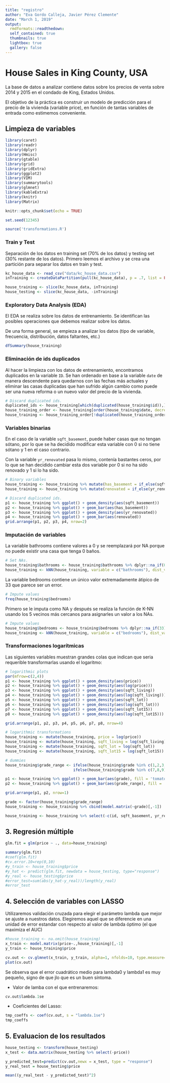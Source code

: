 ```yaml
---
title: "registro"
author: "Eva Gordo Calleja, Javier Pérez Clemente"
date: "March 1, 2019"
output:
  rmdformats::readthedown:
  self_contained: true
  thumbnails: true
  lightbox: true
  gallery: false
---
```


# House Sales in King County, USA

La base de datos a analizar contiene datos sobre los precios de venta sobre 2014 y 2015 en el condado de King, Estados Unidos. 

El objetivo de la práctica es construir un modelo de predicción para el precio de la vivienda (variable price), en función de tantas variables de entrada como estimemos conveniente.

## Limpieza de variables

```r
library(caret)
library(readr)
library(dplyr)
library(Hmisc)
library(gtable)
library(grid)
library(gridExtra)
library(ggplot2)
library(VIM)
library(summarytools)
library(glmnet)
library(kableExtra)
library(knitr)
library(Matrix)

knitr::opts_chunk$set(echo = TRUE)

set.seed(12345)

source('transformations.R')
```

### Train y Test

Separación de los datos en training set (70% de los datos) y testing set (30% restante de los datos).
Primero leemos el archivo y se crea una partición para separar los datos en train y test.

```r
kc_house_data <- read_csv("data/kc_house_data.csv")
inTraining <- createDataPartition(pull(kc_house_data), p = .7, list = FALSE,times = 1)

house_training <- slice(kc_house_data, inTraining)
house_testing <- slice(kc_house_data, -inTraining)
```

### Exploratory Data Analysis (EDA)

El EDA se realiza sobre los datos de entrenamiento. Se identifican las posibles operaciones que debemos realizar sobre los datos.

De una forma general, se empieza a analizar los datos (tipo de variable, frecuencia, distribución, datos faltantes, etc.)
```r
dfSummary(house_training)
```

### Eliminación de ids duplicados

Al hacer la limpieza con los datos de entrenamiento, encontramos duplicados en la variable `ID`. Se han ordenado en base a la variable `date` de manera descendente para quedarnos con las fechas más actuales y eliminar las casas duplicadas que han sufrido algún cambio como puede ser una nueva reforma o un nuevo valor del precio de la vivienda.

```r
# Discard duplicated ids.
duplicated_ids <- house_training[which(duplicated(house_training$id)),]
house_training_order <- house_training[order(house_training$date, decreasing = TRUE),]
house_training <- house_training_order[!duplicated(house_training_order$id), ]
```


### Variables binarias

En el caso de la variable `sqft_basement`, puede haber casas que no tengan sótano, por lo que se ha decidido modificar esta variable con 0 si no tiene sótano y 1 en el caso contrario.

Con la variable `yr_renovated` pasa lo mismo, contenía bastantes ceros, por lo que se han decidido cambiar esta dos variable por 0 si no ha sido renovado y 1 si lo ha sido.

```r
# Binary variables
house_training <- house_training %>% mutate(has_basement = if_else(sqft_basement == 0, 0,1))
house_training <- house_training %>% mutate(renovated = if_else(yr_renovated == 0, 0,1))
```

```r
# Discard duplicated ids.
p1 <- house_training %>% ggplot() + geom_density(aes(sqft_basement))
p2 <- house_training %>% ggplot() + geom_bar(aes(has_basement))
p3 <- house_training %>% ggplot() + geom_density(aes(yr_renovated))
p4 <- house_training %>% ggplot() + geom_bar(aes(renovated))
grid.arrange(p1, p2, p3, p4, nrow=2)
```

### Imputación de variables

La variable bathrooms contiene valores a 0 y se reemplazará por NA porque no puede existir una casa que tenga 0 baños.

```r
# Set NAs.
house_training$bathrooms <- house_training$bathrooms %>% dplyr::na_if(0)
house_training <- kNN(house_training, variable = c("bathrooms"), dist_var = c("sqft_living", "floors", "has_basement"), k = 5, imp_var = FALSE)
```


La variable bedrooms contiene un único valor extremadamente átipico de 33 que parece ser un error.

```r
# Impute values
freq(house_training$bedrooms)
```

Primero se le imputa como NA y después se realiza la función de K-NN usando los 5 vecinos más cercanos para asignarles un valor a los NAs.

```r
# Impute values
house_training$bedrooms <- house_training$bedrooms %>% dplyr::na_if(33)
house_training <- kNN(house_training, variable = c("bedrooms"), dist_var = c("sqft_living", "floors", "has_basement"), k = 5, imp_var = FALSE)
```


### Transformaciones logarítmicas

Las siguientes variables muestran grandes colas que indican que seria requerible transformarlas usando el logaritmo:

```r
# logarithmic plots
par(mfrow=c(2,4))
p1 <- house_training %>% ggplot() + geom_density(aes(price))
p2 <- house_training %>% ggplot() + geom_density(aes(log(price)))
p3 <- house_training %>% ggplot() + geom_density(aes(sqft_living))
p4 <- house_training %>% ggplot() + geom_density(aes(log(sqft_living)))
p5 <- house_training %>% ggplot() + geom_density(aes(sqft_lot))
p6 <- house_training %>% ggplot() + geom_density(aes(log(sqft_lot)))
p7 <- house_training %>% ggplot() + geom_density(aes(sqft_lot15))
p8 <- house_training %>% ggplot() + geom_density(aes(log(sqft_lot15)))

grid.arrange(p1, p2, p3, p4, p5, p6, p7, p8, nrow=4)
```


```r
# logarithmic transformations
house_training <- mutate(house_training, price = log(price))
house_training <- mutate(house_training, sqft_living = log(sqft_living))
house_training <- mutate(house_training, sqft_lot = log(sqft_lot))
house_training <- mutate(house_training, sqft_lot15 = log(sqft_lot15))
```


```r
# dummies
house_training$grade_range <- ifelse(house_training$grade %in% c(1,2,3,4,5,6), 1, 
                              ifelse(house_training$grade %in% c(7,8,9),2,3)) 

p1 <- house_training %>% ggplot() + geom_bar(aes(grade), fill = 'tomato1')
p2 <- house_training %>% ggplot() + geom_bar(aes(grade_range), fill = 'aquamarine3')

grid.arrange(p1, p2, nrow=1)
```


```r
grade <- factor(house_training$grade_range)
house_training <- house_training %>% cbind(model.matrix(~grade)[,-1])
```

```r
house_training <- house_training %>% select(-c(id, sqft_basement, yr_renovated, grade, grade_range))
```


## 3. Regresión múltiple

```r
glm.fit = glm(price ~ ., data=house_training)

summary(glm.fit)
#coef(glm.fit)
#cv.error.10=rep(0,10)
#y_train <- house_training$price
#y_hat <- predict(glm.fit, newdata = house_testing, type="response")
#y_real <- house_testing$price
#error_test=sum(abs(y_hat-y_real))/length(y_real)
#error_test
```

## 4. Selección de variables con LASSO

Utilizaremos validación cruzada para elegir el parámetro lambda que mejor se ajuste a nuestros datos.
Elegiremos aquel que se diferencie en una unidad de error estandar con respecto al valor de lambda óptimo (el que maximiza el AUC)

```r
#house_training <- na.omit(house_training)
x_train <- model.matrix(price~.,house_training)[,-1]
y_train <- house_training$price

cv.out <- cv.glmnet(x_train, y_train, alpha=1, nfolds=10, type.measure="mse")
plot(cv.out)
```

Se observa que el error cuadrático medio para lambda0 y lambda1 es muy pequeño, signo de que jlo que es un buen síntoma.

- Valor de lamba con el que entrenaremos: 

```r
cv.out$lambda.1se
```

- Coeficientes del Lasso:

```r
tmp_coeffs <- coef(cv.out, s = "lambda.1se")
tmp_coeffs
```


## 5. Evaluacion de los resultados

```r
house_testing <- transform(house_testing)
x_test <- data.matrix(house_testing %>% select(-price))

y_predicted_test=predict(cv.out,newx = x_test, type = "response")
y_real_test = house_testing$price

mean((y_real_test - y_predicted_test)^2)
```